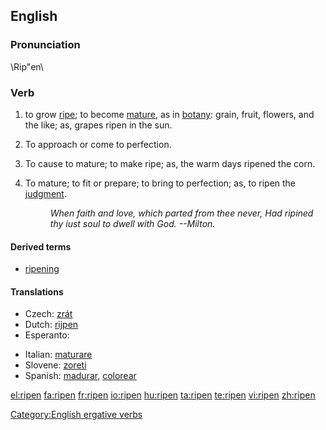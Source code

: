 ==English==
{{wikipedia|Ripening}}

===Pronunciation===
\Rip"en\

===Verb===
{{en-verb}}

# {{intransitive}} to grow [[ripe]]; to become [[mature]], as in [[botany]]: grain, fruit, flowers, and the like; as, grapes ripen in the sun.
# {{intransitive}} To approach or come to perfection.
# {{transitive}} To cause to mature; to make ripe; as, the warm days  ripened the corn.
# {{transitive}} To mature; to fit or prepare; to bring to perfection; as, to ripen the [[judgment]].
#: ''When faith and love, which parted from thee never,       Had ripined thy iust soul to dwell with God. --Milton.''

====Derived terms====
* [[ripening]]

====Translations====
{{trans-top|to grow ripe}}
* Czech: [[zrát]]
* Dutch: [[rijpen]]
* Esperanto: {{t|eo|maturiĝi}}
{{trans-mid}}
* Italian: [[maturare]]
* Slovene: [[zoreti]]
* Spanish: [[madurar]], [[colorear]]
{{trans-bottom}}

[[Category:English ergative verbs]]

[[el:ripen]]
[[fa:ripen]]
[[fr:ripen]]
[[io:ripen]]
[[hu:ripen]]
[[ta:ripen]]
[[te:ripen]]
[[vi:ripen]]
[[zh:ripen]]